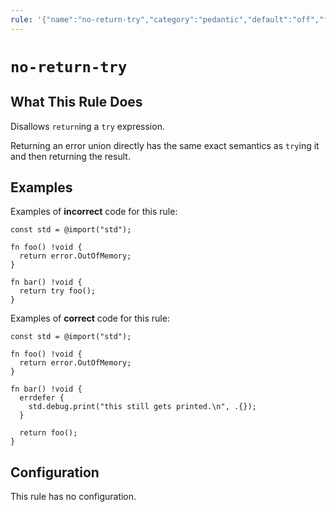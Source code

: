```yaml
---
rule: '{"name":"no-return-try","category":"pedantic","default":"off","fix":{"kind":"none","dangerous":false}}'
---
```


# `no-return-try`

<RuleBanner category="pedantic" default="off" />

## What This Rule Does

Disallows `return`ing a `try` expression.

Returning an error union directly has the same exact semantics as `try`ing
it and then returning the result.

## Examples

Examples of **incorrect** code for this rule:

```zig
const std = @import("std");

fn foo() !void {
  return error.OutOfMemory;
}

fn bar() !void {
  return try foo();
}
```

Examples of **correct** code for this rule:

```zig
const std = @import("std");

fn foo() !void {
  return error.OutOfMemory;
}

fn bar() !void {
  errdefer {
    std.debug.print("this still gets printed.\n", .{});
  }

  return foo();
}
```

## Configuration

This rule has no configuration.
